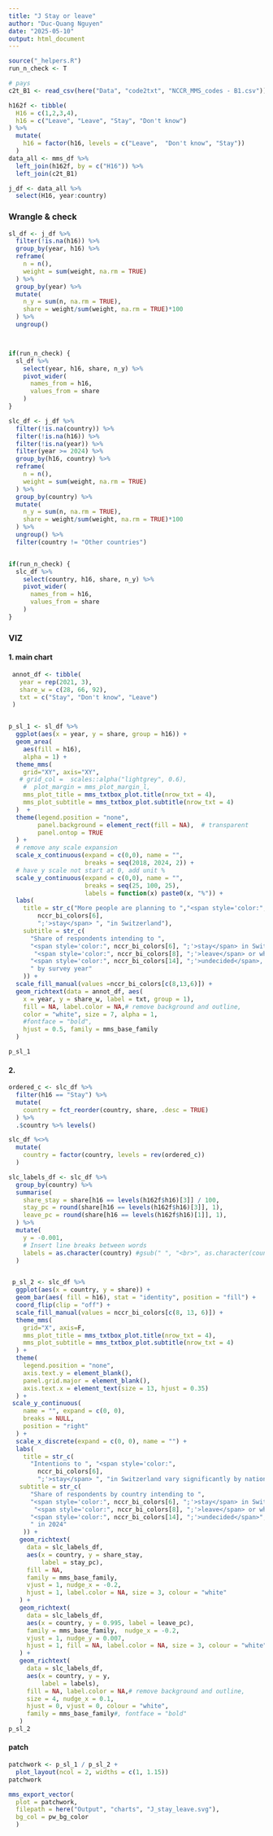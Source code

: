 ```yaml
---
title: "J Stay or leave"
author: "Duc-Quang Nguyen"
date: "2025-05-10"
output: html_document
---
```


```r
source("_helpers.R")
run_n_check <- T
```


```r
# pays 
c2t_B1 <- read_csv(here("Data", "code2txt", "NCCR_MMS_codes - B1.csv"))

h162f <- tibble(
  H16 = c(1,2,3,4),
  h16 = c("Leave", "Leave", "Stay", "Don't know")   
) %>% 
  mutate(
    h16 = factor(h16, levels = c("Leave",  "Don't know", "Stay"))
  )
data_all <- mms_df %>% 
  left_join(h162f, by = c("H16")) %>%
  left_join(c2t_B1) 

j_df <- data_all %>% 
  select(H16, year:country) 

```

### Wrangle & check

```r
sl_df <- j_df %>% 
  filter(!is.na(h16)) %>% 
  group_by(year, h16) %>% 
  reframe(
    n = n(),
    weight = sum(weight, na.rm = TRUE)
  ) %>%
  group_by(year) %>%
  mutate(
    n_y = sum(n, na.rm = TRUE),
    share = weight/sum(weight, na.rm = TRUE)*100
  ) %>%
  ungroup() 



if(run_n_check) {
  sl_df %>% 
    select(year, h16, share, n_y) %>%
    pivot_wider(
      names_from = h16,
      values_from = share
    )
}

slc_df <- j_df %>% 
  filter(!is.na(country)) %>% 
  filter(!is.na(h16)) %>% 
  filter(!is.na(year)) %>% 
  filter(year >= 2024) %>% 
  group_by(h16, country) %>% 
  reframe(
    n = n(),
    weight = sum(weight, na.rm = TRUE)
  ) %>%
  group_by(country) %>%
  mutate(
    n_y = sum(n, na.rm = TRUE),
    share = weight/sum(weight, na.rm = TRUE)*100
  ) %>%
  ungroup() %>% 
  filter(country != "Other countries")


if(run_n_check) {
  slc_df %>% 
    select(country, h16, share, n_y) %>%
    pivot_wider(
      names_from = h16,
      values_from = share
    )
}

```

### VIZ

#### 1. main  chart

```r

 annot_df <- tibble(
   year = rep(2021, 3),
   share_w = c(28, 66, 92),
   txt = c("Stay", "Don't know", "Leave")
 )  


p_sl_1 <- sl_df %>% 
  ggplot(aes(x = year, y = share, group = h16)) +
  geom_area(
    aes(fill = h16), 
    alpha = 1) +
  theme_mms(
    grid="XY", axis="XY", 
   # grid_col =  scales::alpha("lightgrey", 0.6),
    #  plot_margin = mms_plot_margin_l,
    mms_plot_title = mms_txtbox_plot.title(nrow_txt = 4),
    mms_plot_subtitle = mms_txtbox_plot.subtitle(nrow_txt = 4)
  )  +
  theme(legend.position = "none",
        panel.background = element_rect(fill = NA),  # transparent
        panel.ontop = TRUE
  ) +
  # remove any scale expansion  
  scale_x_continuous(expand = c(0,0), name = "", 
                     breaks = seq(2018, 2024, 2)) +
  # have y scale not start at 0, add unit %
  scale_y_continuous(expand = c(0,0), name = "", 
                     breaks = seq(25, 100, 25),
                     labels = function(x) paste0(x, "%")) +
  labs(
    title = str_c("More people are planning to ","<span style='color:",
        nccr_bi_colors[6], 
        ";'>stay</span> ", "in Switzerland"),
    subtitle = str_c(
      "Share of respondents intending to ",
      "<span style='color:", nccr_bi_colors[6], ";'>stay</span> in Switzerland, ", 
       "<span style='color:", nccr_bi_colors[8], ";'>leave</span> or who are ",      
      "<span style='color:", nccr_bi_colors[14], ";'>undecided</span>, ",      
      " by survey year"
    )) +
  scale_fill_manual(values =nccr_bi_colors[c(8,13,6)]) +
  geom_richtext(data = annot_df, aes(
    x = year, y = share_w, label = txt, group = 1),
    fill = NA, label.color = NA,# remove background and outline,
    color = "white", size = 7, alpha = 1,
    #fontface = "bold",
    hjust = 0.5, family = mms_base_family
  )

p_sl_1
```

#### 2.   

```r

ordered_c <- slc_df %>% 
  filter(h16 == "Stay") %>% 
  mutate(
    country = fct_reorder(country, share, .desc = TRUE)
  ) %>% 
  .$country %>% levels()

slc_df %<>% 
  mutate(
    country = factor(country, levels = rev(ordered_c))
  ) 

slc_labels_df <- slc_df %>%
  group_by(country) %>%
  summarise(
    share_stay = share[h16 == levels(h162f$h16)[3]] / 100,
    stay_pc = round(share[h16 == levels(h162f$h16)[3]], 1),
    leave_pc = round(share[h16 == levels(h162f$h16)[1]], 1),
  ) %>%
  mutate(
    y = -0.001,
    # Insert line breaks between words
    labels = as.character(country) #gsub(" ", "<br>", as.character(country))
  )


 p_sl_2 <- slc_df %>% 
  ggplot(aes(x = country, y = share)) +
  geom_bar(aes( fill = h16), stat = "identity", position = "fill") +
  coord_flip(clip = "off") +
  scale_fill_manual(values = nccr_bi_colors[c(8, 13, 6)]) +
  theme_mms(
    grid="X", axis=F,
    mms_plot_title = mms_txtbox_plot.title(nrow_txt = 4),
    mms_plot_subtitle = mms_txtbox_plot.subtitle(nrow_txt = 4)
  ) + 
  theme(
    legend.position = "none",
    axis.text.y = element_blank(),
    panel.grid.major = element_blank(),
    axis.text.x = element_text(size = 13, hjust = 0.35)
  ) +
 scale_y_continuous(
    name = "", expand = c(0, 0),
    breaks = NULL,
    position = "right"
  ) +
  scale_x_discrete(expand = c(0, 0), name = "") +
  labs(
    title = str_c(
      "Intentions to ", "<span style='color:",
        nccr_bi_colors[6], 
        ";'>stay</span> ", "in Switzerland vary significantly by national group"),
   subtitle = str_c(
      "Share of respondents by country intending to ",
      "<span style='color:", nccr_bi_colors[6], ";'>stay</span> in Switzerland, ", 
       "<span style='color:", nccr_bi_colors[8], ";'>leave</span> or who are ",      
      "<span style='color:", nccr_bi_colors[14], ";'>undecided</span>",      
      " in 2024"
    )) +
   geom_richtext(
     data = slc_labels_df,
     aes(x = country, y = share_stay,
         label = stay_pc),
     fill = NA,
     family = mms_base_family,
     vjust = 1, nudge_x = -0.2,
     hjust = 1, label.color = NA, size = 3, colour = "white"
   ) +
   geom_richtext(
     data = slc_labels_df,
     aes(x = country, y = 0.995, label = leave_pc),
     family = mms_base_family,  nudge_x = -0.2,
     vjust = 1, nudge_y = 0.007,
     hjust = 1, fill = NA, label.color = NA, size = 3, colour = "white"
   ) +
   geom_richtext(
     data = slc_labels_df,
     aes(x = country, y = y,
         label = labels),
     fill = NA, label.color = NA,# remove background and outline,
     size = 4, nudge_x = 0.1,
     hjust = 0, vjust = 0, colour = "white",
     family = mms_base_family#, fontface = "bold"
   ) 
p_sl_2
```



#### patch

```r

patchwork <- p_sl_1 / p_sl_2 +
  plot_layout(ncol = 2, widths = c(1, 1.15)) 
patchwork

mms_export_vector(
  plot = patchwork,
  filepath = here("Output", "charts", "J_stay_leave.svg"),
  bg_col = pw_bg_color
  )


```